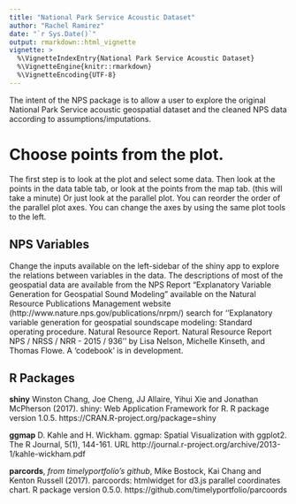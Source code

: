```yaml
---
title: "National Park Service Acoustic Dataset"
author: "Rachel Ramirez"
date: "`r Sys.Date()`"
output: rmarkdown::html_vignette
vignette: >
  %\VignetteIndexEntry{National Park Service Acoustic Dataset}
  %\VignetteEngine{knitr::rmarkdown}
  %\VignetteEncoding{UTF-8}
---
```



The intent of the NPS package is to allow a user to explore the original National Park Service acoustic geospatial dataset and the cleaned NPS data according to assumptions/imputations.  

# Choose points from the plot.
 The first step is to look at the plot and select some data.  Then look at the points in the data table tab, or look at the points from the map tab. (this will take  a minute)   Or just look at the parallel plot.  You can reorder the order of the parallel plot axes.   You can change the axes by using the same plot tools to the left.  

## NPS Variables

Change the inputs available on the left-sidebar of the shiny app to explore the relations between variables in the data. The descriptions of most of the geospatial data are available from the NPS Report "Explanatory Variable Generation for Geospatial Sound Modeling" available on the Natural Resource Publications Management website (http://www.nature.nps.gov/publications/nrpm/) search for ''Explanatory variable generation for geospatial soundscape modeling: Standard operating procedure. Natural Resource Report. Natural Resource Report NPS / NRSS / NRR - 2015 / 936'' by Lisa Nelson, Michelle Kinseth, and Thomas Flowe.  A 'codebook' is in development.



## R Packages

**shiny** 
  Winston Chang, Joe Cheng, JJ Allaire, Yihui Xie and Jonathan McPherson (2017).
  shiny: Web Application Framework for R. R package version 1.0.5.
  https://CRAN.R-project.org/package=shiny
  
**ggmap**
  D. Kahle and H. Wickham. ggmap: Spatial Visualization with ggplot2. The R
  Journal, 5(1), 144-161. URL
  http://journal.r-project.org/archive/2013-1/kahle-wickham.pdf
  
**parcords**,  *from timelyportfolio's github*,
  Mike Bostock, Kai Chang and Kenton Russell (2017). parcoords: htmlwidget for
  d3.js parallel coordinates chart. R package version 0.5.0.
  https://github.com/timelyportfolio/parcoords

